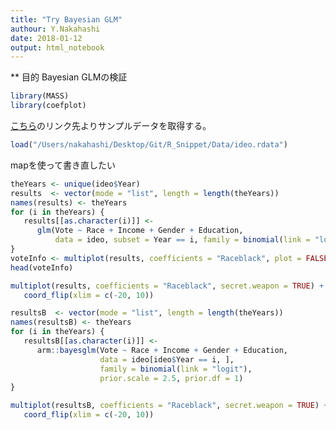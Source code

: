 ```yaml
---
title: "Try Bayesian GLM"
authour: Y.Nakahashi
date: 2018-01-12
output: html_notebook
---
```

** 目的
Bayesian GLMの検証

```r
library(MASS)
library(coefplot)
```

[こちら](https://jaredlander.com/data/ideo.rdata)のリンク先よりサンプルデータを取得する。

```r
load("/Users/nakahashi/Desktop/Git/R_Snippet/Data/ideo.rdata")
```

mapを使って書き直したい

```r
theYears <- unique(ideo$Year)
results  <- vector(mode = "list", length = length(theYears))
names(results) <- theYears
for (i in theYears) {
   results[[as.character(i)]] <- 
      glm(Vote ~ Race + Income + Gender + Education, 
          data = ideo, subset = Year == i, family = binomial(link = "logit"))
}
voteInfo <- multiplot(results, coefficients = "Raceblack", plot = FALSE)
head(voteInfo)
```

```r
multiplot(results, coefficients = "Raceblack", secret.weapon = TRUE) +
   coord_flip(xlim = c(-20, 10))
```

```r
resultsB  <- vector(mode = "list", length = length(theYears))
names(resultsB) <- theYears
for (i in theYears) {
   resultsB[[as.character(i)]] <- 
      arm::bayesglm(Vote ~ Race + Income + Gender + Education, 
                    data = ideo[ideo$Year == i, ], 
                    family = binomial(link = "logit"),
                    prior.scale = 2.5, prior.df = 1)
}

multiplot(resultsB, coefficients = "Raceblack", secret.weapon = TRUE) +
   coord_flip(xlim = c(-20, 10))

```




